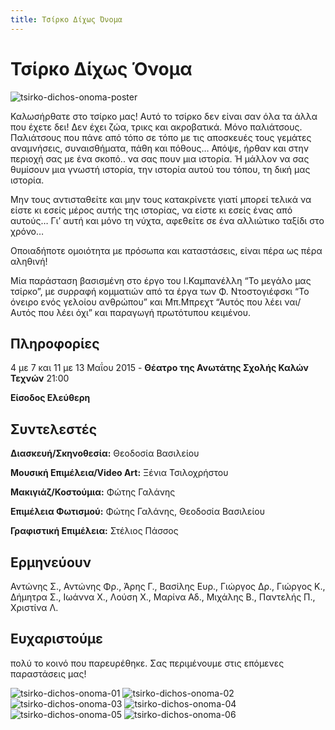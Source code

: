 ```yaml
---
title: Τσίρκο Δίχως Όνομα
---
```


<Seo 
  title="Τσίρκο Δίχως Όνομα"
  description="Μια ιδιαίτερη παράσταση βασισμένη στο 'Μεγάλο μας Τσίρκο' του Καμπανέλλη, με αναφορές σε Ντοστογιέφσκι και Μπρεχτ, από τη Θεατρική Ομάδα ΟΠΑ."
  image="https://theatrikiopa.vercel.app/img/tsirko-dichos-onoma/poster.jpg"
  imageAlt="Αφίσα της παράστασης Τσίρκο Δίχως Όνομα"
  url="https://theatrikiopa.vercel.app/parastaseis/2015/tsirko-dichos-onoma"
/>

# Τσίρκο Δίχως Όνομα

![tsirko-dichos-onoma-poster](/img/tsirko-dichos-onoma/poster.jpg)

Καλωσήρθατε στο τσίρκο μας! Αυτό το τσίρκο δεν είναι σαν όλα τα άλλα που έχετε δει! Δεν έχει ζώα, τρικς και ακροβατικά. Μόνο παλιάτσους. Παλιάτσους που πάνε από τόπο σε τόπο με τις αποσκευές τους γεμάτες αναμνήσεις, συναισθήματα, πάθη και πόθους… Απόψε, ήρθαν και στην περιοχή σας με ένα σκοπό.. να σας πουν μια ιστορία. Ή μάλλον να σας θυμίσουν μια γνωστή ιστορία, την ιστορία αυτού του τόπου, τη δική μας ιστορία.

Μην τους αντισταθείτε και μην τους κατακρίνετε γιατί μπορεί τελικά να είστε κι εσείς μέρος αυτής της ιστορίας, να είστε κι εσείς ένας από αυτούς… Γι’ αυτή και μόνο τη νύχτα, αφεθείτε σε ένα αλλιώτικο ταξίδι στο χρόνο…

Οποιαδήποτε ομοιότητα με πρόσωπα και καταστάσεις, είναι πέρα ως πέρα αληθινή!

Mία παράσταση βασισμένη στο έργο του Ι.Καμπανέλλη “Το μεγάλο μας τσίρκο”, με συρραφή κομματιών από τα έργα των Φ. Ντοστογιέφσκι “Το όνειρο ενός γελοίου ανθρώπου” και Μπ.Μπρεχτ “Αυτός που λέει ναι/Αυτός που λέει όχι” και παραγωγή πρωτότυπου κειμένου.

## Πληροφορίες
4 με 7 και 11 με 13 Μαΐου 2015 - **Θέατρο της Ανωτάτης Σχολής Καλών Τεχνών** 21:00

**Είσοδος Ελεύθερη**

## Συντελεστές
**Διασκευή/Σκηνοθεσία:** Θεοδοσία Βασιλείου

**Μουσική Επιμέλεια/Video Art:** Ξένια Τσιλοχρήστου

**Μακιγιάζ/Κοστούμια:** Φώτης Γαλάνης

**Επιμέλεια Φωτισμού:** Φώτης Γαλάνης, Θεοδοσία Βασιλείου

**Γραφιστική Επιμέλεια:** Στέλιος Πάσσος

## Ερμηνεύουν
Αντώνης Σ., Αντώνης Φρ., Άρης Γ., Βασίλης Ευρ., Γιώργος Δρ., Γιώργος Κ., Δήμητρα Σ., Ιωάννα Χ., Λούση Χ., Μαρίνα Αδ., Μιχάλης Β., Παντελής Π., Χριστίνα Λ.

## Ευχαριστούμε 
πολύ το κοινό που παρευρέθηκε. Σας περιμένουμε στις επόμενες παραστάσεις μας!

<ResponsiveYouTube videoId="LPE4pWQFrmo"/>

![tsirko-dichos-onoma-01](/img/tsirko-dichos-onoma/01.jpg)
![tsirko-dichos-onoma-02](/img/tsirko-dichos-onoma/02.jpg)
![tsirko-dichos-onoma-03](/img/tsirko-dichos-onoma/03.jpg)
![tsirko-dichos-onoma-04](/img/tsirko-dichos-onoma/04.jpg)
![tsirko-dichos-onoma-05](/img/tsirko-dichos-onoma/05.jpg)
![tsirko-dichos-onoma-06](/img/tsirko-dichos-onoma/06.jpg)
